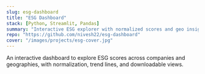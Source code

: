 ```yaml
---
slug: esg-dashboard
title: "ESG Dashboard"
stack: [Python, Streamlit, Pandas]
summary: "Interactive ESG explorer with normalized scores and geo insights."
repo: "https://github.com/nivesh22/esg-dashboard"
cover: "/images/projects/esg-cover.jpg"
---
```


An interactive dashboard to explore ESG scores across companies and geographies, with normalization, trend lines, and downloadable views.

